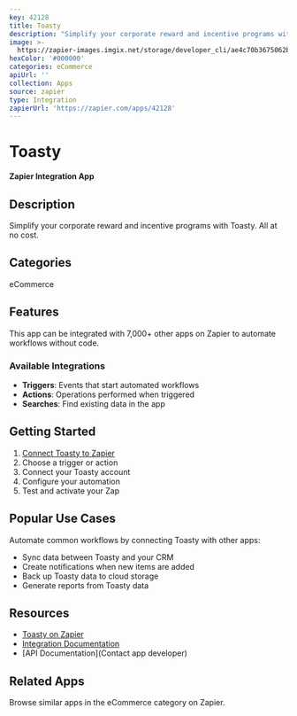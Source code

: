 ```yaml
---
key: 42128
title: Toasty
description: "Simplify your corporate reward and incentive programs with Toasty.\r\nAll at no cost."
image: >-
  https://zapier-images.imgix.net/storage/developer_cli/ae4c70b3675062bdf7c0bb8bd2a9a708_2.png?auto=format%2Ccompress&ixlib=python-3.0.0&q=50
hexColor: '#000000'
categories: eCommerce
apiUrl: ''
collection: Apps
source: zapier
type: Integration
zapierUrl: 'https://zapier.com/apps/42128'
---
```

# Toasty

**Zapier Integration App**

## Description

Simplify your corporate reward and incentive programs with Toasty.
All at no cost.

## Categories

eCommerce

## Features

This app can be integrated with 7,000+ other apps on Zapier to automate workflows without code.

### Available Integrations

- **Triggers**: Events that start automated workflows
- **Actions**: Operations performed when triggered
- **Searches**: Find existing data in the app

## Getting Started

1. [Connect Toasty to Zapier](https://zapier.com/apps/42128)
2. Choose a trigger or action
3. Connect your Toasty account
4. Configure your automation
5. Test and activate your Zap

## Popular Use Cases

Automate common workflows by connecting Toasty with other apps:

- Sync data between Toasty and your CRM
- Create notifications when new items are added
- Back up Toasty data to cloud storage
- Generate reports from Toasty data

## Resources

- [Toasty on Zapier](https://zapier.com/apps/42128)
- [Integration Documentation](https://zapier.com/apps/42128/integrations)
- [API Documentation](Contact app developer)

## Related Apps

Browse similar apps in the eCommerce category on Zapier.
